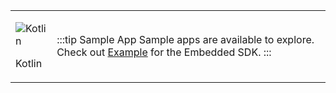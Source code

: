 
<table class='logoTable'>
<tr class='logoTr'>
<td class='logoTdLeft'>

![Kotlin](@site/static/img/logo-kotlin.svg)

Kotlin

</td>
<td class='logoTdRight'>

:::tip Sample App
Sample apps are available to explore. Check out [Example](https://github.com/gobeyondidentity/bi-sdk-android/tree/main/app) for the Embedded SDK.
:::

</td>
</tr>
</table>
